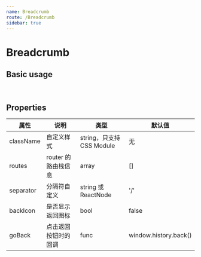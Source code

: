 ```yaml
---
name: Breadcrumb
route: /Breadcrumb
sidebar: true
---
```



# Breadcrumb

## Basic usage

<Playground>
  <Router history={history}>
    <Breadcrumb routes={routes} />
    <br />
    <Breadcrumb
      backIcon
      separator="|"
      routes={routes}
    />
  </Router>
</Playground>

## Properties

| 属性 | 说明 | 类型 | 默认值 |
| ---- | ---- | ---- | ---- |
| className | 自定义样式 | string，只支持 CSS Module | 无 |
| routes | router 的路由栈信息 | array | [] |
| separator | 分隔符自定义 | string 或 ReactNode | '/' |
| backIcon | 是否显示返回图标 | bool | false |
| goBack | 点击返回按钮时的回调 | func | window.history.back() |